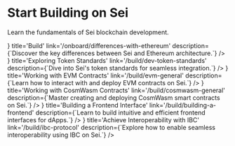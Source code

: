 
# Start Building on Sei

Learn the fundamentals of Sei blockchain development.

<div className='grid grid-cols-1 md:grid-cols-3 gap-4 my-8'>
	<LinkCard
		icon={<IconTools />}
		title='Build'
		link='/onboard/differences-with-ethereum'
		description={`Discover the key differences between Sei and Ethereum architecture.`}
	/>
	<LinkCard
		icon={<IconCoins />}
		title='Exploring Token Standards'
		link='/build/dev-token-standards'
		description={`Dive into Sei's token standards for seamless integration.`}
	/>
	<LinkCard
		icon={<IconCode />}
		title='Working with EVM Contracts'
		link='/build/evm-general'
		description={`Learn how to interact with and deploy EVM contracts on Sei.`}
	/>
	<LinkCard
		icon={<IconBrain />}
		title='Working with CosmWasm Contracts'
		link='/build/cosmwasm-general'
		description={`Master creating and deploying CosmWasm smart contracts on Sei.`}
	/>
	<LinkCard
		icon={<IconLayoutDashboard />}
		title='Building a Frontend Interface'
		link='/build/building-a-frontend'
		description={`Learn to build intuitive and efficient frontend interfaces for dApps.`}
	/>
	<LinkCard
		icon={<IconArrowsExchange />}
		title='Achieve Interoperability with IBC'
		link='/build/ibc-protocol'
		description={`Explore how to enable seamless interoperability using IBC on Sei.`}
	/>
</div>
